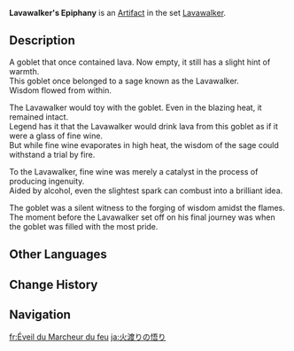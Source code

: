 {{Artifact Infobox
|image = Item Lavawalker's Epiphany.png
|set   = Lavawalker
|piece = Goblet of Eonothem
}}
{{Description|A legendary goblet that can withstand extremely high temperatures. It still retains a degree of warmth even though it is now empty.}}
'''Lavawalker's Epiphany''' is an [[Artifact]] in the set [[Lavawalker]].

==Description==
A goblet that once contained lava. Now empty, it still has a slight hint of warmth.<br />This goblet once belonged to a sage known as the Lavawalker.<br />Wisdom flowed from within.

The Lavawalker would toy with the goblet. Even in the blazing heat, it remained intact.<br />Legend has it that the Lavawalker would drink lava from this goblet as if it were a glass of fine wine.<br />But while fine wine evaporates in high heat, the wisdom of the sage could withstand a trial by fire.

To the Lavawalker, fine wine was merely a catalyst in the process of producing ingenuity.<br />Aided by alcohol, even the slightest spark can combust into a brilliant idea.

The goblet was a silent witness to the forging of wisdom amidst the flames.<br />The moment before the Lavawalker set off on his final journey was when the goblet was filled with the most pride.

==Other Languages==
{{Other Languages
|en      = Lavawalker's Epiphany
|zhs     = 渡火者的醒悟
|zhs_rm  = Dù Huǒ Zhě de Xǐngwù
|zht     = 渡火者的醒悟
|zht_rm  = Dù Huǒ Zhě de Xǐngwù
|zh_tl   = Awakening and Realization of the Fire Walker
|ja      = 火渡りの悟り
|ja_rm   = Hiwatari no Satori
|ja_tl   = Fire Walker's Enlightenment
|ko      = 불 위를 걷는 자의 깨달음
|ko_rm   = Bul Wi-reul Geonneun Ja-ui Kkaedareum
|ko_tl   = Enlightment of Fire Walker
|es      = Despertar del Corredor de Lava
|es_tl   = Awakening of the Lava Runner
|fr      = Éveil du Marcheur du feu
|fr_tl   = Awakening of the Fire Walker
|ru      = Просветление ступающего по лаве
|ru_tl   = Lavawalker's Enlightment
|th      = Epipany of Lavawalker
|th_rm   = 
|th_tl   = 
|vi      = Sự Tỉnh Ngộ Của Người Vượt Lửa
|vi_tl   = 
|de      = Erleuchtung des Lavaläufers
|de_tl   = Epiphany of the Lavarunner
|id      = Lavawalker's Epiphany
|pt      = Despertamento do Corredor de Lava
|pt_tl   = 
|tr      = Lavdagezenin Uyanışı
|tr_tl   = 
|it      = Rivelazione dell'Attraversafuochi
|it_tl   = 
}}

==Change History==
{{Change History|1.0}}

==Navigation==
{{Artifact Set Navbox|Lavawalker}}

[[fr:Éveil du Marcheur du feu]]
[[ja:火渡りの悟り]]